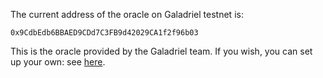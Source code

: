 The current address of the oracle on Galadriel testnet is:

```
0x9CdbEdb6BBAED9CDd7C3FB9d42029CA1f2f96b03
```

This is the oracle provided by the Galadriel team. If you wish, you can set up your own: see [here](https://github.com/galadriel-ai/contracts/tree/main/oracles).